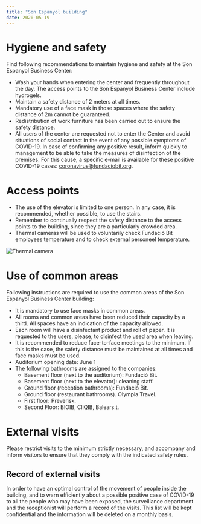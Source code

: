 ```yaml
---
title: "Son Espanyol building"
date: 2020-05-19
---
```


# Hygiene and safety

Find following recommendations to maintain hygiene and safety at the Son Espanyol Business Center:

- Wash your hands when entering the center and frequently throughout the day. The access points to the Son Espanyol Business Center include hydrogels.
- Maintain a safety distance of 2 meters at all times.
- Mandatory use of a face mask in those spaces where the safety distance of 2m cannot be guaranteed.
- Redistribution of work furniture has been carried out to ensure the safety distance.
- All users of the center are requested not to enter the Center and avoid situations of social contact in the event of any possible symptoms of COVID-19. In case of confirming any positive result, inform quickly to management to be able to take the measures of disinfection of the premises.
  For this cause, a specific e-mail is available for these positive COVID-19 cases: coronavirus@fundaciobit.org.

# Access points

- The use of the elevator is limited to one person. In any case, it is recommended, whether possible, to use the stairs.
- Remember to continually respect the safety distance to the access points to the building, since they are a particularly crowded area.
- Thermal cameras will be used to voluntarily check Fundació Bit employees temperature and to check external personeel temperature.

![Thermal camera](../../src/images/thermal.jpg)

# Use of common areas

Following instructions are required to use the common areas of the Son Espanyol Business Center building:

- It is mandatory to use face masks in common areas.
- All rooms and common areas have been reduced their capacity by a third. All spaces have an indication of the capacity allowed.
- Each room will have a disinfectant product and roll of paper. It is requested to the users, please, to disinfect the used area when leaving.
- It is recommended to reduce face-to-face meetings to the minimum. If this is the case, the safety distance must be maintained at all times and face masks must be used.
- Auditorium opening date: June 1
- The following bathrooms are assigned to the companies:
  - Basement floor (next to the auditorium): Fundació Bit.
  - Basement floor (next to the elevator): cleaning staff.
  - Ground floor (reception bathrooms): Fundació Bit.
  - Ground floor (restaurant bathrooms). Olympia Travel.
  - First floor: Preverisk.
  - Second Floor: BIOIB, CliQIB, Balears.t.

# External visits

Please restrict visits to the minimum strictly necessary, and accompany and inform visitors to ensure that they comply with the indicated safety rules.

## Record of external visits

In order to have an optimal control of the movement of people inside the building, and to warn efficiently about a possible positive case of COVID-19 to all the people who may have been exposed, the surveillance department and the receptionist will perform a record of the visits. This list will be kept confidential and the information will be deleted on a monthly basis.
